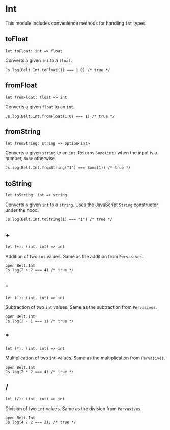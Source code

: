 # Int

This module includes convenience methods for handling `int` types.

## toFloat

```res sig
let toFloat: int => float
```

Converts a given `int` to a `float`.

```res example
Js.log(Belt.Int.toFloat(1) === 1.0) /* true */
```

## fromFloat

```res sig
let fromFloat: float => int
```

Converts a given `float` to an `int`.

```res example
Js.log(Belt.Int.fromFloat(1.0) === 1) /* true */
```

## fromString

```res sig
let fromString: string => option<int>
```

Converts a given `string` to an `int`. Returns `Some(int)` when the input is a number, `None` otherwise.

```res example
Js.log(Belt.Int.fromString("1") === Some(1)) /* true */
```


## toString

```res sig
let toString: int => string
```

Converts a given `int` to a `string`. Uses the JavaScript `String` constructor under the hood.

```res example
Js.log(Belt.Int.toString(1) === "1") /* true */
```

## +

```re sig
let (+): (int, int) => int
```

Addition of two `int` values. Same as the addition from `Pervasives`.

```res example
open Belt.Int
Js.log(2 + 2 === 4) /* true */
```

## -

```re sig
let (-): (int, int) => int
```

Subtraction of two `int` values. Same as the subtraction from `Pervasives`.

```res example
open Belt.Int
Js.log(2 - 1 === 1) /* true */
```

## \*

```re sig
let (*): (int, int) => int
```

Multiplication of two `int` values. Same as the multiplication from `Pervasives`.

```res example
open Belt.Int
Js.log(2 * 2 === 4) /* true */
```

## /

```re sig
let (/): (int, int) => int
```

Division of two `int` values. Same as the division from `Pervasives`.

```res example
open Belt.Int
Js.log(4 / 2 === 2); /* true */
```
